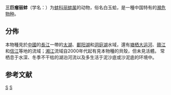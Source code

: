 {{Speciesbox
| status = CR
| status_system = iucn3.1
| status_ref ={{r|IUCN_166305}}
| taxon = Lamprotula triclava
| authority = (Heude, 1877){{r|id11278}}
| synonyms_ref = {{r|IUCN_166305}}
| synonyms =
*''[[Unio|Unio]] triclava'' {{small|Heude, 1877}}
}}

'''三巨瘤丽蚌'''（学名：{{lang|la|''Lamprotula triclava''}}）为[[蚌科|蚌科]][[丽蚌属|丽蚌属]]的动物，俗名白玉蛤{{r|id11278}}，是一種中国特有的{{r|id11278}}[[瀕危物种|瀕危物种]]{{r|IUCN_166305}}。

==分佈==
本物種見於[[中國|中國]]的[[長江|長江]]一帶的[[太湖|太湖]]、[[鄱阳湖|鄱阳湖]]和[[洞庭湖|洞庭湖]]水域，還有[[大运河|塘栖大运河]]、[[赣江|赣江]]和[[信江|信江]]等地的流域{{r|id11278}}；[[湘江|湘江]]流域自2000年代起有見本物種的貝殼，但未見活體{{r|IUCN_166305}}。
常栖息于水深、冬季不干枯的湖泊河流以及多生活于泥沙底或沙泥底的环境中{{r|id11278}}。

==参考文献==
{{reflist |refs=
<ref name='id11278'>{{cite web| url =http://www.bioinfo.cn/db05/BjdwSpecies.php?action=view&id=11278| archive-url =https://web.archive.org/web/20160305003728/http://www.bioinfo.cn/db05/BjdwSpecies.php?action=view&id=11278| title =三巨瘤丽蚌| work =《中国动物物种编目数据库》| publisher =中国科学院微生物研究所| author =中国科学院动物研究所| archive-date =2016-03-05| access-date =2017-10-25| language =zh-hans| deadurl =yes}}</ref>
<ref name="IUCN_166305">{{IUCN |id=166305 |assessment_year=2009 |status=LC |version=3.1 |first=V. |last=Do |taxon=Lamprotula triclava |accessdate=2017-10-25 }}</ref>
}}

{{Taxonbar|from=Q10865973}}
[[Category:丽蚌属|S]]
[[Category:_1877年描述的动物|S]]